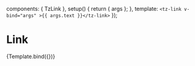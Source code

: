 

<Meta title="Elements/Link" component={TzLink} />

  components: { TzLink },
  setup() {
    return { args };
  },
  template: `<tz-link v-bind="args" >{{ args.text }}</tz-link>`
});

# Link

<Canvas withSource="open">
  <Story
    name="Default"
    args={{
      link: {
        url: 'https://www.tredz.co.uk/',
        target: '__new'
      },
      text: 'Example link'
    }}
  >
    {Template.bind({})}
  </Story>
</Canvas>

<ArgsTable story="Default" />
